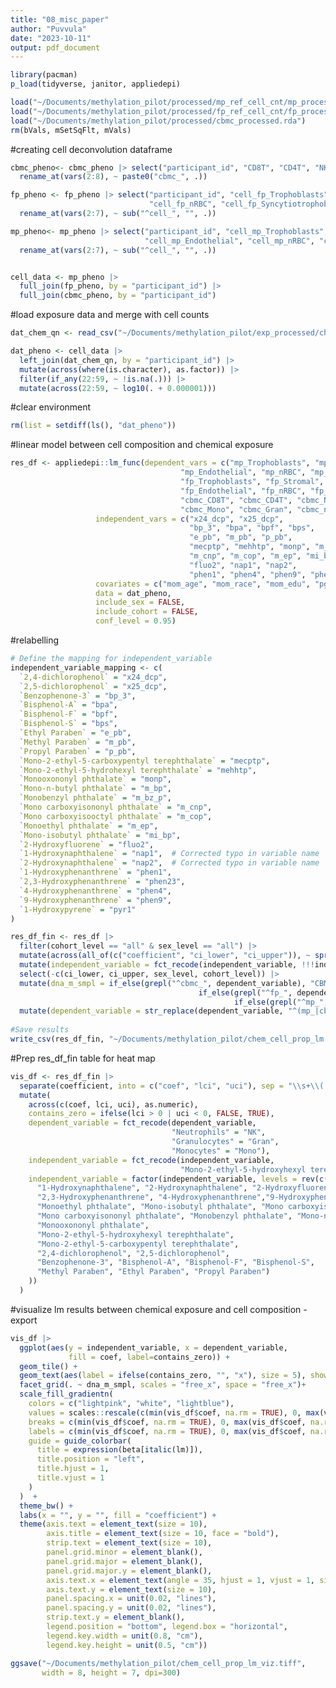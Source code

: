 ```yaml
---
title: "08_misc_paper"
author: "Puvvula"
date: "2023-10-11"
output: pdf_document
---
```


```r
library(pacman)
p_load(tidyverse, janitor, appliedepi)
```

```r
load("~/Documents/methylation_pilot/processed/mp_ref_cell_cnt/mp_processed.rda")
load("~/Documents/methylation_pilot/processed/fp_ref_cell_cnt/fp_processed.rda")
load("~/Documents/methylation_pilot/processed/cbmc_processed.rda")
rm(bVals, mSetSqFlt, mVals)
```

#creating cell deconvolution dataframe
```r
cbmc_pheno<- cbmc_pheno |> select("participant_id", "CD8T", "CD4T", "NK", "Bcell", "Mono", "Gran", "nRBC") |>
  rename_at(vars(2:8), ~ paste0("cbmc_", .))

fp_pheno <- fp_pheno |> select("participant_id", "cell_fp_Trophoblasts", "cell_fp_Stromal", "cell_fp_Hofbauer", "cell_fp_Endothelial",
                               "cell_fp_nRBC", "cell_fp_Syncytiotrophoblast")|>
  rename_at(vars(2:7), ~ sub("^cell_", "", .))

mp_pheno<- mp_pheno |> select("participant_id", "cell_mp_Trophoblasts", "cell_mp_Stromal","cell_mp_Hofbauer",
                              "cell_mp_Endothelial", "cell_mp_nRBC", "cell_mp_Syncytiotrophoblast") |>
  rename_at(vars(2:7), ~ sub("^cell_", "", .))


cell_data <- mp_pheno |>
  full_join(fp_pheno, by = "participant_id") |>
  full_join(cbmc_pheno, by = "participant_id")
```

#load exposure data and merge with cell counts
```r
dat_chem_qn <- read_csv("~/Documents/methylation_pilot/exp_processed/chem_qn_fin.csv")

dat_pheno <- cell_data |>
  left_join(dat_chem_qn, by = "participant_id") |>
  mutate(across(where(is.character), as.factor)) |>
  filter(if_any(22:59, ~ !is.na(.))) |>
  mutate(across(22:59, ~ log10(. + 0.000001)))
```

#clear environment
```r
rm(list = setdiff(ls(), "dat_pheno"))
```

#linear model between cell composition and chemical exposure
```r
res_df <- appliedepi::lm_func(dependent_vars = c("mp_Trophoblasts", "mp_Stromal", "mp_Hofbauer",
                                      "mp_Endothelial", "mp_nRBC", "mp_Syncytiotrophoblast",
                                      "fp_Trophoblasts", "fp_Stromal", "fp_Hofbauer",
                                      "fp_Endothelial", "fp_nRBC", "fp_Syncytiotrophoblast",
                                      "cbmc_CD8T", "cbmc_CD4T", "cbmc_NK", "cbmc_Bcell",
                                      "cbmc_Mono", "cbmc_Gran", "cbmc_nRBC"),
                   independent_vars = c("x24_dcp", "x25_dcp", 
                                        "bp_3", "bpa", "bpf", "bps",
                                        "e_pb", "m_pb", "p_pb", 
                                        "mecptp", "mehhtp", "monp", "m_bp", "m_bz_p", 
                                        "m_cnp", "m_cop", "m_ep", "mi_bp",
                                        "fluo2", "nap1", "nap2",
                                        "phen1", "phen4", "phen9", "phen23", "pyr1"),
                   covariates = c("mom_age", "mom_race", "mom_edu", "pgtob", "bmi", "sex"),
                   data = dat_pheno,
                   include_sex = FALSE,
                   include_cohort = FALSE,
                   conf_level = 0.95)
```

#relabelling
```r
# Define the mapping for independent_variable
independent_variable_mapping <- c(
  `2,4-dichlorophenol` = "x24_dcp",
  `2,5-dichlorophenol` = "x25_dcp",
  `Benzophenone-3` = "bp_3",
  `Bisphenol-A` = "bpa",
  `Bisphenol-F` = "bpf",
  `Bisphenol-S` = "bps",
  `Ethyl Paraben` = "e_pb",
  `Methyl Paraben` = "m_pb",
  `Propyl Paraben` = "p_pb",
  `Mono-2-ethyl-5-carboxypentyl terephthalate` = "mecptp",
  `Mono-2-ethyl-5-hydrohexyl terephthalate` = "mehhtp",
  `Monooxononyl phthalate` = "monp",
  `Mono-n-butyl phthalate` = "m_bp",
  `Monobenzyl phthalate` = "m_bz_p",
  `Mono carboxyisononyl phthalate` = "m_cnp",
  `Mono carboxyisooctyl phthalate` = "m_cop",
  `Monoethyl phthalate` = "m_ep",
  `Mono-isobutyl phthalate` = "mi_bp",
  `2-Hydroxyfluorene` = "fluo2",
  `1-Hydroxynaphthalene` = "nap1",  # Corrected typo in variable name
  `2-Hydroxynaphthalene` = "nap2",  # Corrected typo in variable name
  `1-Hydroxyphenanthrene` = "phen1",
  `2,3-Hydroxyphenanthrene` = "phen23",
  `4-Hydroxyphenanthrene` = "phen4",
  `9-Hydroxyphenanthrene` = "phen9",
  `1-Hydroxypyrene` = "pyr1"
)

res_df_fin <- res_df |>
  filter(cohort_level == "all" & sex_level == "all") |>
  mutate(across(all_of(c("coefficient", "ci_lower", "ci_upper")), ~ sprintf("%.2f (%.2f, %.2f)", .x, ci_lower, ci_upper))) |>
  mutate(independent_variable = fct_recode(independent_variable, !!!independent_variable_mapping))  |>
  select(-c(ci_lower, ci_upper, sex_level, cohort_level)) |>
  mutate(dna_m_smpl = if_else(grepl("^cbmc_", dependent_variable), "CBMC",
                                          if_else(grepl("^fp_", dependent_variable), "Fetal placenta",
                                                  if_else(grepl("^mp_", dependent_variable), "Maternal placenta", dependent_variable) ) ) ) |>
  mutate(dependent_variable = str_replace(dependent_variable, "^(mp_|cbmc_|fp_)", ""))
  
#Save results
write_csv(res_df_fin, "~/Documents/methylation_pilot/chem_cell_prop_lm.csv")
```


#Prep res_df_fin table for heat map
```r
vis_df <- res_df_fin |>
  separate(coefficient, into = c("coef", "lci", "uci"), sep = "\\s+\\(|,|\\)") |>
  mutate(
    across(c(coef, lci, uci), as.numeric),
    contains_zero = ifelse(lci > 0 | uci < 0, FALSE, TRUE),
    dependent_variable = fct_recode(dependent_variable,
                                    "Neutrophils" = "NK",
                                    "Granulocytes" = "Gran",
                                    "Monocytes" = "Mono"),
    independent_variable = fct_recode(independent_variable,
                                      "Mono-2-ethyl-5-hydroxyhexyl terephthalate" = "Mono-2-ethyl-5-hydrohexyl terephthalate"),
    independent_variable = factor(independent_variable, levels = rev(c(
      "1-Hydroxynaphthalene", "2-Hydroxynaphthalene", "2-Hydroxyfluorene", "1-Hydroxyphenanthrene", 
      "2,3-Hydroxyphenanthrene", "4-Hydroxyphenanthrene","9-Hydroxyphenanthrene", "1-Hydroxypyrene", 
      "Monoethyl phthalate", "Mono-isobutyl phthalate", "Mono carboxyisooctyl phthalate",
      "Mono carboxyisononyl phthalate", "Monobenzyl phthalate", "Mono-n-butyl phthalate",
      "Monooxononyl phthalate",
      "Mono-2-ethyl-5-hydroxyhexyl terephthalate",
      "Mono-2-ethyl-5-carboxypentyl terephthalate",
      "2,4-dichlorophenol", "2,5-dichlorophenol", 
      "Benzophenone-3", "Bisphenol-A", "Bisphenol-F", "Bisphenol-S", 
      "Methyl Paraben", "Ethyl Paraben", "Propyl Paraben")
    ))
  )
```

#visualize lm results between chemical exposure and cell composition - export
```r
vis_df |>
  ggplot(aes(y = independent_variable, x = dependent_variable, 
             fill = coef, label=contains_zero)) +
  geom_tile() +
  geom_text(aes(label = ifelse(contains_zero, "", "x"), size = 5), show.legend = FALSE) +
  facet_grid(. ~ dna_m_smpl, scales = "free_x", space = "free_x")+
  scale_fill_gradientn(
    colors = c("lightpink", "white", "lightblue"),
    values = scales::rescale(c(min(vis_df$coef, na.rm = TRUE), 0, max(vis_df$coef, na.rm = TRUE))),
    breaks = c(min(vis_df$coef, na.rm = TRUE), 0, max(vis_df$coef, na.rm = TRUE)),
    labels = c(min(vis_df$coef, na.rm = TRUE), 0, max(vis_df$coef, na.rm = TRUE)),
    guide = guide_colorbar(
      title = expression(beta[italic(lm)]),
      title.position = "left",
      title.hjust = 1,
      title.vjust = 1
    )
  )  +
  theme_bw() +
  labs(x = "", y = "", fill = "coefficient") +
  theme(axis.text = element_text(size = 10), 
        axis.title = element_text(size = 10, face = "bold"),
        strip.text = element_text(size = 10),
        panel.grid.minor = element_blank(),
        panel.grid.major = element_blank(),
        panel.grid.major.y = element_blank(),
        axis.text.x = element_text(angle = 35, hjust = 1, vjust = 1, size = 10),
        axis.text.y = element_text(size = 10), 
        panel.spacing.x = unit(0.02, "lines"),
        panel.spacing.y = unit(0.02, "lines"),
        strip.text.y = element_blank(),
        legend.position = "bottom", legend.box = "horizontal",
        legend.key.width = unit(0.8, "cm"),
        legend.key.height = unit(0.5, "cm")) 

ggsave("~/Documents/methylation_pilot/chem_cell_prop_lm_viz.tiff",
       width = 8, height = 7, dpi=300)
```



